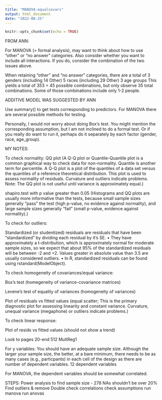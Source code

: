 ```yaml
---
title: "MANOVA-equalcovars"
output: html_document
date: "2022-08-25"
---
```


```r
knitr::opts_chunk$set(echo = TRUE)
```
 
FROM ANN:

For MANOVA (= formal analysis), may want to think about how to use “other” or “no answer” categories.
Also consider whether you want to include all interactions.
If you do, consider the combination of the two issues above.   
 
When retaining “other” and “no answer” categories, there are a total of
3 genders (including 14 Other)
5 races (including 29 Other)
3 age groups
This yields a total of 3*5*3 = 45 possible combinations, but only observe 35 total combinations.  Some of those combinations include only 1-2 people.


ADDITIVE MODEL WAS SUGGESTED BY ANN 

 
Use summary() to get tests corresponding to predictors.
For MANOVA there are several possible methods for testing.   
 
Personally, I would not worry about doing Box’s test.  You might mention the corresponding assumption, but I am not inclined to do a formal test.   Or if you really do want to run it, perhaps do it separately by each factor (gender, race, age_group).  



MY NOTES:

To check normality:
QQ plot (A Q-Q plot or Quantile-Quantile plot is a common graphical way to check data for non-normality. Quantile is another term for percentile. A Q-Q plot is a plot of the quantiles of a data set versus the quantiles of a reference theoretical distribution. This plot is used to assess normality of residuals. Curvature and outliers indicate problems. Note: The QQ plot is not useful until variance is
approximately equal.)

shapiro.test with p value greater than 0.05 (Histograms and QQ plots are usually more informative than the tests, because small sample sizes generally “pass” the test (high p-value, no evidence against normality), and large sample sizes generally “fail” (small p-value, evidence against normality).)

 
To check for outliers:

Standardized (or studentized) residuals are residuals that have been
“standardized” by dividing each residual by it’s SE.
• They have approximately a t-distribution, which is approximately
normal for moderate sample sizes, so we expect that about 95% of the
standardized residuals will be between -2 and +2. Values greater in
absolute value than 3.5 are usually considered outliers.
• In R, standardized residuals can be found using
rstandard(ModelObject).


To check homogeneity of covariances/equal variance:

Box's test (homegeneity of variance-covariance matrices)

Levene’s test of equality of variances (homogeneity of variances)

Plot of residuals vs fitted values (equal scatter; This is the primary diagnostic plot for assessing linearity and constant
variance. Curvature, unequal variance (megaphone) or outliers indicate problems.)



To check linear response:

Plot of resids vs fitted values (should not show a trend)

Look to pages 20-end 512 MultReg1



For y variables: You should have an adequate sample size. Although the larger your sample size, the better, at a bare minimum, there needs to be as many cases (e.g., particpants) in each cell of the design as there are number of dependent variables. 12 dependent variables


For MANOVA, the dependent variables should be somewhat correlated. 



STEPS: 
Power analysis to find sample size - 278
NAs shouldn't be over 20%
Find outliers & remove
Double check correlations
check assumptions 
run manova
run anovas

